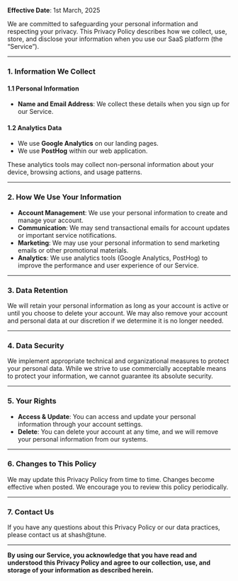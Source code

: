**Effective Date**: 1st March, 2025

We are committed to safeguarding your personal information and respecting your privacy. This Privacy Policy describes how we collect, use, store, and disclose your information when you use our SaaS platform (the “Service”).

---

### 1. Information We Collect

#### 1.1 Personal Information
- **Name and Email Address**: We collect these details when you sign up for our Service.

#### 1.2 Analytics Data
- We use **Google Analytics** on our landing pages.
- We use **PostHog** within our web application.

These analytics tools may collect non-personal information about your device, browsing actions, and usage patterns.

---

### 2. How We Use Your Information

- **Account Management**: We use your personal information to create and manage your account.
- **Communication**: We may send transactional emails for account updates or important service notifications.
- **Marketing**: We may use your personal information to send marketing emails or other promotional materials.
- **Analytics**: We use analytics tools (Google Analytics, PostHog) to improve the performance and user experience of our Service.

---

### 3. Data Retention

We will retain your personal information as long as your account is active or until you choose to delete your account. We may also remove your account and personal data at our discretion if we determine it is no longer needed.

---

### 4. Data Security

We implement appropriate technical and organizational measures to protect your personal data. While we strive to use commercially acceptable means to protect your information, we cannot guarantee its absolute security.

---

### 5. Your Rights

- **Access & Update**: You can access and update your personal information through your account settings.
- **Delete**: You can delete your account at any time, and we will remove your personal information from our systems.

---

### 6. Changes to This Policy

We may update this Privacy Policy from time to time. Changes become effective when posted. We encourage you to review this policy periodically.

---

### 7. Contact Us

If you have any questions about this Privacy Policy or our data practices, please contact us at shash@tune.

---

**By using our Service, you acknowledge that you have read and understood this Privacy Policy and agree to our collection, use, and storage of your information as described herein.**
